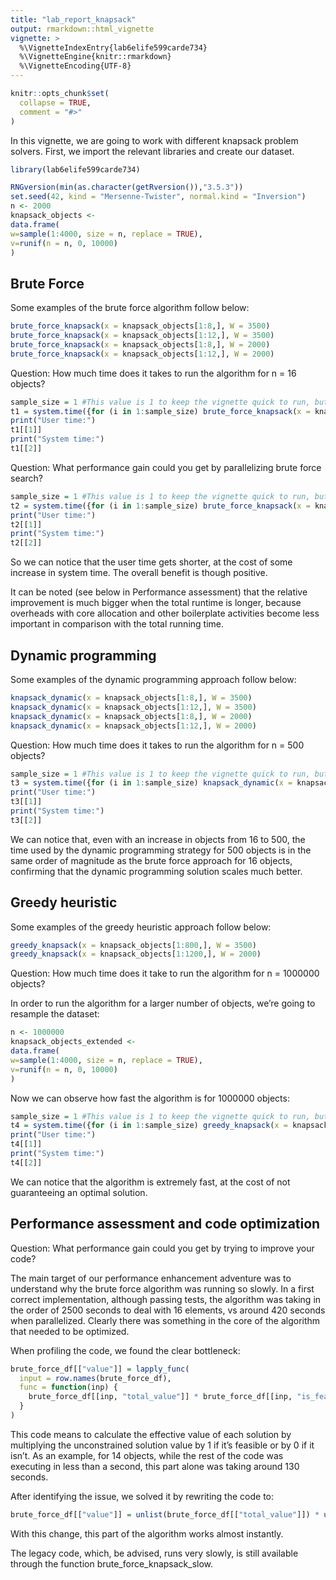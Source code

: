 ```yaml
---
title: "lab_report_knapsack"
output: rmarkdown::html_vignette
vignette: >
  %\VignetteIndexEntry{lab6elife599carde734}
  %\VignetteEngine{knitr::rmarkdown}
  %\VignetteEncoding{UTF-8}
---
```


```r
knitr::opts_chunk$set(
  collapse = TRUE,
  comment = "#>"
)
```
In this vignette, we are going to work with different knapsack problem solvers. First, we import the relevant libraries and create our dataset.
```r
library(lab6elife599carde734)

RNGversion(min(as.character(getRversion()),"3.5.3"))
set.seed(42, kind = "Mersenne-Twister", normal.kind = "Inversion")
n <- 2000
knapsack_objects <-
data.frame(
w=sample(1:4000, size = n, replace = TRUE),
v=runif(n = n, 0, 10000)
)
```
## Brute Force

Some examples of the brute force algorithm follow below:

```r
brute_force_knapsack(x = knapsack_objects[1:8,], W = 3500)
brute_force_knapsack(x = knapsack_objects[1:12,], W = 3500)
brute_force_knapsack(x = knapsack_objects[1:8,], W = 2000)
brute_force_knapsack(x = knapsack_objects[1:12,], W = 2000)
```
Question: How much time does it takes to run the algorithm for n = 16 objects?
```r
sample_size = 1 #This value is 1 to keep the vignette quick to run, but should be larger to reduce the variance of the resulting times
t1 = system.time({for (i in 1:sample_size) brute_force_knapsack(x = knapsack_objects[1:16,], W = 3500)})/sample_size
print("User time:")
t1[[1]]
print("System time:")
t1[[2]]
```
Question: What performance gain could you get by parallelizing brute force search?
```r
sample_size = 1 #This value is 1 to keep the vignette quick to run, but should be larger to reduce the variance of the resulting times
t2 = system.time({for (i in 1:sample_size) brute_force_knapsack(x = knapsack_objects[1:16,], W = 3500, parallel=TRUE)})/sample_size
print("User time:")
t2[[1]]
print("System time:")
t2[[2]]
```
So we can notice that the user time gets shorter, at the cost of some increase in system time. The overall benefit is though positive.

It can be noted (see below in Performance assessment) that the relative improvement is much bigger when the total runtime is longer, because overheads with core allocation and other boilerplate activities become less important in comparison with the total running time.

## Dynamic programming

Some examples of the dynamic programming approach follow below:

```r
knapsack_dynamic(x = knapsack_objects[1:8,], W = 3500)
knapsack_dynamic(x = knapsack_objects[1:12,], W = 3500)
knapsack_dynamic(x = knapsack_objects[1:8,], W = 2000)
knapsack_dynamic(x = knapsack_objects[1:12,], W = 2000)
```

Question: How much time does it takes to run the algorithm for n = 500 objects?

```r
sample_size = 1 #This value is 1 to keep the vignette quick to run, but should be larger to reduce the variance of the resulting times
t3 = system.time({for (i in 1:sample_size) knapsack_dynamic(x = knapsack_objects[1:500,], W = 3500)})/sample_size
print("User time:")
t3[[1]]
print("System time:")
t3[[2]]

```
We can notice that, even with an increase in objects from 16 to 500, the time used by the dynamic programming strategy for 500 objects is in the same order of magnitude as the brute force approach for 16 objects, confirming that the dynamic programming solution scales much better.

## Greedy heuristic

Some examples of the greedy heuristic approach follow below:

```r
greedy_knapsack(x = knapsack_objects[1:800,], W = 3500)
greedy_knapsack(x = knapsack_objects[1:1200,], W = 2000)
```
Question: How much time does it take to run the algorithm for n = 1000000 objects?


In order to run the algorithm for a larger number of objects, we're going to resample the dataset:

```r
n <- 1000000
knapsack_objects_extended <-
data.frame(
w=sample(1:4000, size = n, replace = TRUE),
v=runif(n = n, 0, 10000)
)
```
Now we can observe how fast the algorithm is for 1000000 objects:

```r
sample_size = 1 #This value is 1 to keep the vignette quick to run, but should be larger to reduce the variance of the resulting times
t4 = system.time({for (i in 1:sample_size) greedy_knapsack(x = knapsack_objects_extended, W = 3500)})/sample_size
print("User time:")
t4[[1]]
print("System time:")
t4[[2]]
```

We can notice that the algorithm is extremely fast, at the cost of not guaranteeing an optimal solution.


## Performance assessment and code optimization

Question: What performance gain could you get by trying to improve your code?

The main target of our performance enhancement adventure was to understand why the brute force algorithm was running so slowly. In a first correct implementation, although passing tests, the algorithm was taking in the order of 2500 seconds to deal with 16 elements, vs around 420 seconds when parallelized. Clearly there was something in the core of the algorithm that needed to be optimized.

When profiling the code, we found the clear bottleneck:

```r
brute_force_df[["value"]] = lapply_func(
  input = row.names(brute_force_df),
  func = function(inp) {
    brute_force_df[[inp, "total_value"]] * brute_force_df[[inp, "is_feasible"]]
  }
)
```
This code means to calculate the effective value of each solution by multiplying the unconstrained solution value by 1 if it's feasible or by 0 if it isn't. As an example, for 14 objects, while the rest of the code was executing in less than a second, this part alone was taking around 130 seconds.

After identifying the issue, we solved it by rewriting the code to:
```r
brute_force_df[["value"]] = unlist(brute_force_df[["total_value"]]) * unlist(brute_force_df[["is_feasible"]])
```
With this change, this part of the algorithm works almost instantly.

The legacy code, which, be advised, runs very slowly, is still available through the function brute_force_knapsack_slow.


